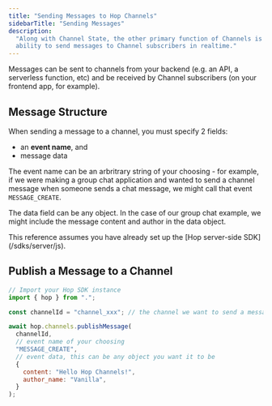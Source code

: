 ```yaml
---
title: "Sending Messages to Hop Channels"
sidebarTitle: "Sending Messages"
description:
  "Along with Channel State, the other primary function of Channels is the
  ability to send messages to Channel subscribers in realtime."
---
```


Messages can be sent to channels from your backend (e.g. an API, a serverless
function, etc) and be received by Channel subscribers (on your frontend app, for
example).

## Message Structure

When sending a message to a channel, you must specify 2 fields:

- an **event name**, and
- message data

The event name can be an arbritrary string of your choosing - for example, if we
were making a group chat application and wanted to send a channel message when
someone sends a chat message, we might call that event `MESSAGE_CREATE`.

The data field can be any object. In the case of our group chat example, we
might include the message content and author in the data object.

<Info>
  This reference assumes you have already set up the [Hop server-side
  SDK](/sdks/server/js).
</Info>

## Publish a Message to a Channel

```js sending-messages.js
// Import your Hop SDK instance
import { hop } from ".";

const channelId = "channel_xxx"; // the channel we want to send a message to

await hop.channels.publishMessage(
  channelId,
  // event name of your choosing
  "MESSAGE_CREATE",
  // event data, this can be any object you want it to be
  {
    content: "Hello Hop Channels!",
    author_name: "Vanilla",
  }
);
```
